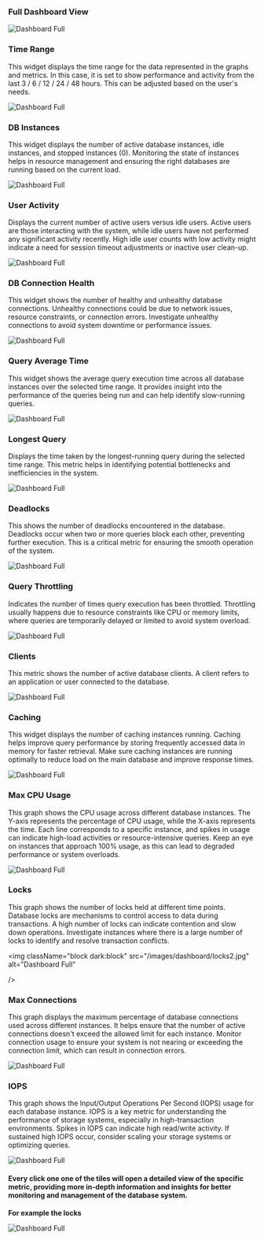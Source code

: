 ### Full Dashboard View

<img
  className="block dark:block"
  src="/images/dashboard/full3.jpg"
  alt="Dashboard Full"
/>  

### Time Range

This widget displays the time range for the data represented in the graphs and metrics. In this case, it is set to show performance and activity from the last 3 / 6 / 12 / 24 / 48 hours. This can be adjusted based on the user's needs.

<img
  className="block dark:block"
  src="/images/dashboard/time-range.jpg"
  alt="Dashboard Full"
  width={350}
/> 

### DB Instances

This widget displays the number of active database instances, idle instances, and stopped instances (0). Monitoring the state of instances helps in resource management and ensuring the right databases are running based on the current load.

<img
  className="block dark:block"
  src="/images/dashboard/db-instances2.jpg"
  alt="Dashboard Full"
  width={250}
/> 

### User Activity

Displays the current number of active users versus idle users. Active users are those interacting with the system, while idle users have not performed any significant activity recently.
High idle user counts with low activity might indicate a need for session timeout adjustments or inactive user clean-up.

<img
  className="block dark:block"
  src="/images/dashboard/user-activity.jpg"
  alt="Dashboard Full"
  width={250}
/> 

### DB Connection Health

This widget shows the number of healthy and unhealthy database connections. Unhealthy connections could be due to network issues, resource constraints, or connection errors.
Investigate unhealthy connections to avoid system downtime or performance issues.

<img
  className="block dark:block"
  src="/images/dashboard/connection-health2.jpg"
  alt="Dashboard Full"
  width={250}
/> 

### Query Average Time

This widget shows the average query execution time across all database instances over the selected time range. It provides insight into the performance of the queries being run and can help identify slow-running queries.

<img
  className="block dark:block"
  src="/images/dashboard/query-avg2.jpg"
  alt="Dashboard Full"
  width={250}
/> 

### Longest Query

Displays the time taken by the longest-running query during the selected time range. This metric helps in identifying potential bottlenecks and inefficiencies in the system.

<img
  className="block dark:block"
  src="/images/dashboard/longest-query2.jpg"
  alt="Dashboard Full"
  width={250}
/> 

### Deadlocks

This shows the number of deadlocks encountered in the database. Deadlocks occur when two or more queries block each other, preventing further execution. This is a critical metric for ensuring the smooth operation of the system.

<img
  className="block dark:block"
  src="/images/dashboard/deadlocks2.jpg"
  alt="Dashboard Full"
  width={250}
/> 

### Query Throttling

Indicates the number of times query execution has been throttled. Throttling usually happens due to resource constraints like CPU or memory limits, where queries are temporarily delayed or limited to avoid system overload.

<img
  className="block dark:block"
  src="/images/dashboard/query-throttling2.jpg"
  alt="Dashboard Full"
  width={250}
/> 

### Clients

This metric shows the number of active database clients. A client refers to an application or user connected to the database.

<img
  className="block dark:block"
  src="/images/dashboard/clients2.jpg"
  alt="Dashboard Full"
  width={250}
/> 

### Caching

This widget displays the number of caching instances running. Caching helps improve query performance by storing frequently accessed data in memory for faster retrieval.
Make sure caching instances are running optimally to reduce load on the main database and improve response times.

<img
  className="block dark:block"
  src="/images/dashboard/caching2.jpg"
  alt="Dashboard Full"
  width={250}
/> 

### Max CPU Usage

This graph shows the CPU usage across different database instances. The Y-axis represents the percentage of CPU usage, while the X-axis represents the time. Each line corresponds to a specific instance, and spikes in usage can indicate high-load activities or resource-intensive queries.
Keep an eye on instances that approach 100% usage, as this can lead to degraded performance or system overloads.

<img
  className="block dark:block"
  src="/images/dashboard/max-cpu2.jpg"
  alt="Dashboard Full"
/> 

### Locks

This graph shows the number of locks held at different time points. Database locks are mechanisms to control access to data during transactions. A high number of locks can indicate contention and slow down operations.
Investigate instances where there is a large number of locks to identify and resolve transaction conflicts.

<img
  className="block dark:block"
  src="/images/dashboard/locks2.jpg"
  alt="Dashboard Full"

/> 

### Max Connections

This graph displays the maximum percentage of database connections used across different instances. It helps ensure that the number of active connections doesn't exceed the allowed limit for each instance.
Monitor connection usage to ensure your system is not nearing or exceeding the connection limit, which can result in connection errors.

<img
  className="block dark:block"
  src="/images/dashboard/max-connections2.jpg"
  alt="Dashboard Full"
/> 

### IOPS

This graph shows the Input/Output Operations Per Second (IOPS) usage for each database instance. IOPS is a key metric for understanding the performance of storage systems, especially in high-transaction environments.
Spikes in IOPS can indicate high read/write activity. If sustained high IOPS occur, consider scaling your storage systems or optimizing queries.

<img
  className="block dark:block"
  src="/images/dashboard/iops2.jpg"
  alt="Dashboard Full"
/>  

#### Every click one one of the tiles will open a detailed view of the specific metric, providing more in-depth information and insights for better monitoring and management of the database system.

**For example the locks**

<img
  className="block dark:block"
  src="/images/dashboard/locks-table.jpg"
  alt="Dashboard Full"
/>  
